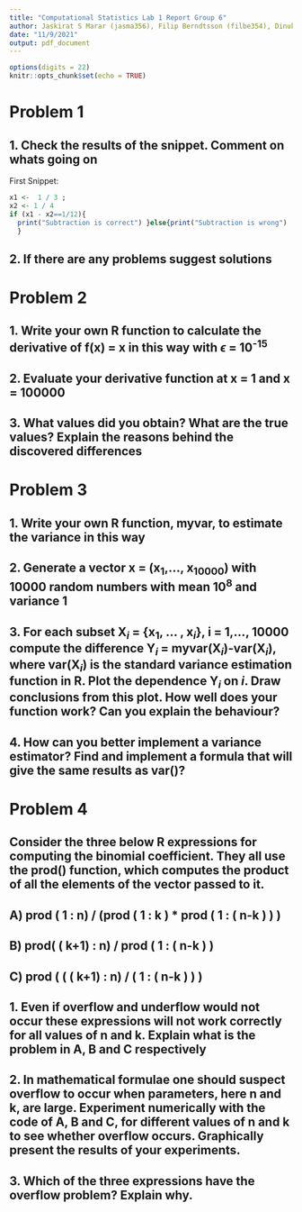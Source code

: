 ```yaml
---
title: "Computational Statistics Lab 1 Report Group 6"
author: Jaskirat S Marar (jasma356), Filip Berndtsson (filbe354), Dinuke Jayaweera (dinja628), Raja Uzair Saeed (rajsa233), Mucahit Sahin (mucsa806)
date: "11/9/2021"
output: pdf_document
---
```


```r
options(digits = 22)
knitr::opts_chunk$set(echo = TRUE)
```

# Problem 1

## 1. Check the results of the snippet. Comment on whats going on

First Snippet:
```r
x1 <-  1 / 3 ;
x2 <- 1 / 4
if (x1 - x2==1/12){
  print("Subtraction is correct") }else{print("Subtraction is wrong")
  }
```





## 2. If there are any problems suggest solutions

# Problem 2

## 1. Write your own R function to calculate the derivative of f(x) = x in this way with $\epsilon$ = 10^-15^

## 2. Evaluate your derivative function at x = 1 and x = 100000

## 3. What values did you obtain? What are the true values? Explain the reasons behind the discovered differences

# Problem 3

## 1. Write your own R function, myvar, to estimate the variance in this way

## 2. Generate a vector x = (x~1~,..., x~10000~) with 10000 random numbers with mean 10^8^ and variance 1

## 3. For each subset X~*i*~ = {x~1~, ... , x~*i*~}, i = 1,..., 10000 compute the difference Y~*i*~ = myvar(X~*i*~)-var(X~*i*~), where var(X~*i*~) is the standard variance estimation function in R. Plot the dependence Y~*i*~ on *i*. Draw conclusions from this plot. How well does your function work? Can you explain the behaviour?

## 4. How can you better implement a variance estimator? Find and implement a formula that will give the same results as var()?

# Problem 4

## Consider the three below R expressions for computing the binomial coefficient. They all use the prod() function, which computes the product of all the elements of the vector passed to it.
## A) prod ( 1 : n) / (prod ( 1 : k ) * prod ( 1 : ( n-k ) ) )
## B) prod( ( k+1) : n) / prod ( 1 : ( n-k ) )
## C) prod ( ( ( k+1) : n) / ( 1 : ( n-k ) ) )

## 1. Even if overflow and underflow would not occur these expressions will not work correctly for all values of n and k. Explain what is the problem in A, B and C respectively

## 2. In mathematical formulae one should suspect overflow to occur when parameters, here n and k, are large. Experiment numerically with the code of A, B and C, for different values of n and k to see whether overflow occurs. Graphically present the results of your experiments.

## 3. Which of the three expressions have the overflow problem? Explain why.